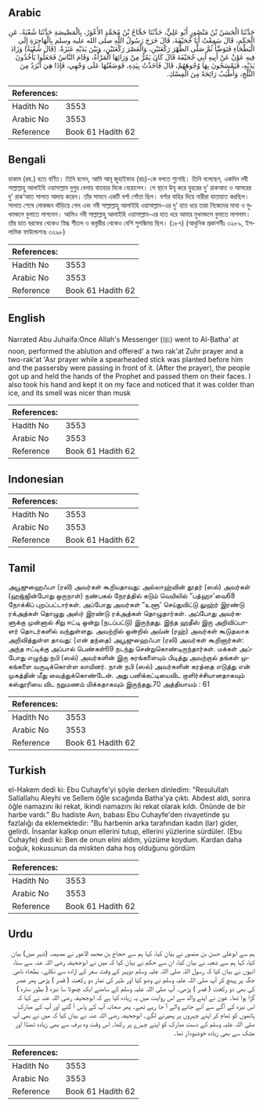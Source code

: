 ## Arabic


<div dir="rtl" lang="ar" style={{fontSize:'larger',backgroundColor:'#f8f9fa',padding:20}}>
حَدَّثَنَا الْحَسَنُ بْنُ مَنْصُورٍ أَبُو عَلِيٍّ، حَدَّثَنَا حَجَّاجُ بْنُ مُحَمَّدٍ الأَعْوَرُ، بِالْمَصِّيصَةِ حَدَّثَنَا شُعْبَةُ، عَنِ الْحَكَمِ، قَالَ سَمِعْتُ أَبَا جُحَيْفَةَ، قَالَ خَرَجَ رَسُولُ اللَّهِ صلى الله عليه وسلم بِالْهَاجِرَةِ إِلَى الْبَطْحَاءِ فَتَوَضَّأَ ثُمَّ صَلَّى الظُّهْرَ رَكْعَتَيْنِ، وَالْعَصْرَ رَكْعَتَيْنِ، وَبَيْنَ يَدَيْهِ عَنَزَةٌ‏.‏ ‏(‏قَالَ شُعْبَةُ‏)‏ وَزَادَ فِيهِ عَوْنٌ عَنْ أَبِيهِ أَبِي جُحَيْفَةَ قَالَ كَانَ يَمُرُّ مِنْ وَرَائِهَا الْمَرْأَةُ، وَقَامَ النَّاسُ فَجَعَلُوا يَأْخُذُونَ يَدَيْهِ، فَيَمْسَحُونَ بِهَا وُجُوهَهُمْ، قَالَ فَأَخَذْتُ بِيَدِهِ، فَوَضَعْتُهَا عَلَى وَجْهِي، فَإِذَا هِيَ أَبْرَدُ مِنَ الثَّلْجِ، وَأَطْيَبُ رَائِحَةً مِنَ الْمِسْكِ‏.‏
</div>
<div style={{backgroundColor:'#f8f9fa',padding:20, marginBottom: 10}}><table> <thead> <tr> <th>References:</th> <th></th> </tr> </thead> <tbody><tr><td>Hadith No</td><td>3553</td></tr><tr><td>Arabic No</td><td>3553</td></tr><tr><td>Reference</td><td>Book 61 Hadith 62</td></tr></tbody></table></div>

## Bengali


<div dir="ltr" lang="bn" style={{fontSize:'larger',backgroundColor:'#f8f9fa',padding:20}}>
হাকাম (রহ.) হতে বর্ণিত। তিনি বলেন, আমি আবূ জুহাইফাহ (রাঃ)-কে বলতে শুনেছি। তিনি বলেছেন, একদিন নবী সাল্লাল্লাহু আলাইহি ওয়াসাল্লাম দুপুর বেলায় বাতহার দিকে বেরোলেন। সে স্থানে উযূ করে যুহরের দু’ রাকআত ও আসরের দু’ রাক‘আত সালাত আদায় করেন। তাঁর সামনে একটি বর্শা পোঁতা ছিল। বর্শার বাহির দিয়ে নারীরা যাতায়াত করছিল। সালাত শেষে লোকজন দাঁড়িয়ে গেল এবং নবী সাল্লাল্লাহু আলাইহি ওয়াসাল্লাম-এর দু’ হাত ধরে তারা নিজেদের মাথা ও মুখমন্ডলে বুলাতে লাগলেন। আমিও নবী সাল্লাল্লাহু আলাইহি ওয়াসাল্লাম-এর হাত ধরে আমার মুখমন্ডলে বুলাতে লাগলাম। তাঁর হাত বরফের থেকেও স্নিগ্ধ শীতল ও কস্তুরীর থেকেও বেশি সুগন্ধিময় ছিল। (১৮৭) (আধুনিক প্রকাশনীঃ ৩২৮৯, ইসলামিক ফাউন্ডেশনঃ ৩২৯৮)
</div>
<div style={{backgroundColor:'#f8f9fa',padding:20, marginBottom: 10}}><table> <thead> <tr> <th>References:</th> <th></th> </tr> </thead> <tbody><tr><td>Hadith No</td><td>3553</td></tr><tr><td>Arabic No</td><td>3553</td></tr><tr><td>Reference</td><td>Book 61 Hadith 62</td></tr></tbody></table></div>

## English


<div dir="ltr" lang="en" style={{fontSize:'larger',backgroundColor:'#f8f9fa',padding:20}}>
Narrated Abu Juhaifa:Once Allah's Messenger (ﷺ) went to Al-Batha' at noon, performed the ablution and offered' a two rak'at Zuhr prayer and a two-rak'at 'Asr prayer while a spearheaded stick was planted before him and the passersby were passing in front of it. (After the prayer), the people got up and held the hands of the Prophet and passed them on their faces. I also took his hand and kept it on my face and noticed that it was colder than ice, and its smell was nicer than musk
</div>
<div style={{backgroundColor:'#f8f9fa',padding:20, marginBottom: 10}}><table> <thead> <tr> <th>References:</th> <th></th> </tr> </thead> <tbody><tr><td>Hadith No</td><td>3553</td></tr><tr><td>Arabic No</td><td>3553</td></tr><tr><td>Reference</td><td>Book 61 Hadith 62</td></tr></tbody></table></div>

## Indonesian


<div dir="ltr" lang="id" style={{fontSize:'larger',backgroundColor:'#f8f9fa',padding:20}}>

</div>
<div style={{backgroundColor:'#f8f9fa',padding:20, marginBottom: 10}}><table> <thead> <tr> <th>References:</th> <th></th> </tr> </thead> <tbody><tr><td>Hadith No</td><td>3553</td></tr><tr><td>Arabic No</td><td>3553</td></tr><tr><td>Reference</td><td>Book 61 Hadith 62</td></tr></tbody></table></div>

## Tamil


<div dir="ltr" lang="ta" style={{fontSize:'larger',backgroundColor:'#f8f9fa',padding:20}}>
அபூஜுஹைஃபா (ரலி) அவர்கள் கூறியதாவது: அல்லாஹ்வின் தூதர் (ஸல்) அவர்கள் (ஹஜ்ஜின்போது ஒருநாள்) நண்பகல் நேரத்தில் கடும் வெயிலில் “பத்ஹா'வை68 நோக்கிப் புறப்பட்டார்கள். அப்போது அவர்கள் “உளூ' செய்துவிட்டு லுஹ்ர் இரண்டு ரக்அத்கள் தொழுது அஸ்ர் இரண்டு ரக்அத்கள் தொழுதார்கள். அப்போது அவர்களுக்கு முன்னால் சிறு ஈட்டி ஒன்று (நடப்பட்டு) இருந்தது. இந்த ஹதீஸ் இரு அறிவிப்பாளர் தொடர்களில் வந்துள்ளது. அவற்றில் ஒன்றில் அவ்ன் (ரஹ்) அவர்கள் கூடுதலாக அறிவித்துள்ள தாவது: (என் தந்தை) அபூஜுஹைஃபா (ரலி) அவர்கள் கூறினார்கள்: அந்த ஈட்டிக்கு அப்பால் பெண்கள்69 நடந்து சென்றுகொண்டிருந்தார்கள். மக்கள் அப்போது எழுந்து நபி (ஸல்) அவர்களின் இரு கரங்களையும் பிடித்து அவற்றால் தங்கள் முகங்களை வருடிக்கொள்ள லாயினர். நான் நபி (ஸல்) அவர்களின் கரத்தை எடுத்து என் முகத்தின் மீது வைத்துக்கொண்டேன். அது பனிக்கட்டியைவிட குளிர்ச்சியானதாகவும் கஸ்தூரியை விட நறுமணம் மிக்கதாகவும் இருந்தது.70 அத்தியாயம் : 61
</div>
<div style={{backgroundColor:'#f8f9fa',padding:20, marginBottom: 10}}><table> <thead> <tr> <th>References:</th> <th></th> </tr> </thead> <tbody><tr><td>Hadith No</td><td>3553</td></tr><tr><td>Arabic No</td><td>3553</td></tr><tr><td>Reference</td><td>Book 61 Hadith 62</td></tr></tbody></table></div>

## Turkish


<div dir="ltr" lang="tr" style={{fontSize:'larger',backgroundColor:'#f8f9fa',padding:20}}>
el-Hakem dedi ki: Ebu Cuhayfe'yi şöyle derken dinledim: "Resulullah Sallallahu Aleyhi ve Sellem öğle sıcağında Batha'ya çıktı. Abdest aldı, sonra öğle namazını iki rekat, ikindi namazını iki rekat olarak kıldı. Önünde de bir harbe vardı." Bu hadiste Avn, babası Ebu Cuhayfe'den rivayetinde şu fazlalığı da eklemektedir: "Bu harbenin arka tarafından kadın (lar) gider, gelirdi. İnsanlar kalkıp onun ellerini tutup, ellerini yüzlerine sürdüler. (Ebu Cuhayfe) dedi ki: Ben de onun elini aldım, yüzüme koydum. Kardan daha soğuk, kokusunun da miskten daha hoş olduğunu gördüm
</div>
<div style={{backgroundColor:'#f8f9fa',padding:20, marginBottom: 10}}><table> <thead> <tr> <th>References:</th> <th></th> </tr> </thead> <tbody><tr><td>Hadith No</td><td>3553</td></tr><tr><td>Arabic No</td><td>3553</td></tr><tr><td>Reference</td><td>Book 61 Hadith 62</td></tr></tbody></table></div>

## Urdu


<div dir="rtl" lang="ur" style={{fontSize:'larger',backgroundColor:'#f8f9fa',padding:20}}>
ہم سے ابوعلی حسن بن منصور نے بیان کیا، کہا ہم سے حجاج بن محمد الاعور نے مصیصہ (شہر میں) بیان کیا، کہا ہم سے شعبہ نے بیان کیا، ان سے حکم نے بیان کیا کہ میں نے ابوجحیفہ رضی اللہ عنہ سے سنا، انہوں نے بیان کیا کہ رسول اللہ صلی اللہ علیہ وسلم دوپہر کے وقت سفر کے ارادہ سے نکلے۔ بطحاء نامی جگہ پر پہنچ کر آپ صلی اللہ علیہ وسلم نے وضو کیا اور ظہر کی نماز دو رکعت ( قصر ) پڑھی پھر عصر کی بھی دو رکعت ( قصر ) پڑھی۔ آپ صلی اللہ علیہ وسلم کے سامنے ایک چھوٹا سا نیزہ ( بطور سترہ ) گڑا ہوا تھا۔ عون نے اپنے والد سے اس روایت میں یہ زیادہ کیا ہے کہ ابوجحیفہ رضی اللہ عنہ نے کہا کہ اس نیزہ کے آگے سے آنے جانے والے آ جا رہے تھے۔ پھر صحابہ آپ کے پاس آ گئے اور آپ کے مبارک ہاتھوں کو تھام کر اپنے چہروں پر پھیرنے لگے۔ ابوجحیفہ رضی اللہ عنہ نے بیان کیا کہ میں نے بھی آپ صلی اللہ علیہ وسلم کے دست مبارک کو اپنے چہرے پر رکھا۔ اس وقت وہ برف سے بھی زیادہ ٹھنڈا اور مشک سے بھی زیادہ خوشبودار تھا۔
</div>
<div style={{backgroundColor:'#f8f9fa',padding:20, marginBottom: 10}}><table> <thead> <tr> <th>References:</th> <th></th> </tr> </thead> <tbody><tr><td>Hadith No</td><td>3553</td></tr><tr><td>Arabic No</td><td>3553</td></tr><tr><td>Reference</td><td>Book 61 Hadith 62</td></tr></tbody></table></div>